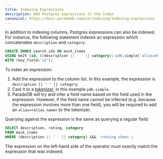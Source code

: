 ```yaml
---
title: Indexing Expressions
description: Add Postgres expressions to the index
canonical: https://docs.paradedb.com/v2/indexing/indexing-expressions
---
```


In addition to indexing columns, Postgres expressions can also be indexed.
For instance, the following statement indexes an expression which concatenates `description` and `category`:

```sql
CREATE INDEX search_idx ON mock_items
USING bm25 (id, ((description || ' ' || category)::pdb.simple('alias=description_concat')))
WITH (key_field='id');
```

To index an expression:

1. Add the expression to the column list. In this example, the expression is `description || ' ' || category`.
2. Cast it to a [tokenizer](/v2/tokenizers), in this example `pdb.simple`.
3. ParadeDB will try and infer a field name based on the field used in the expression. However,
   if the field name cannot be inferred (e.g. because the expression involves more than one field), you will be required
   to add an `alias=<alias_name>` to the tokenizer.

Querying against the expression is the same as querying a regular field:

```sql
SELECT description, rating, category
FROM mock_items
WHERE (description || ' ' || category) &&& 'running shoes';
```

<Note>
  The expression on the left-hand side of the operator must exactly match the
  expression that was indexed.
</Note>
